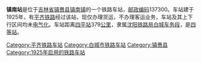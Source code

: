 {{noteTA
|1=zh-cn:始发车次; zh-hk:列車班次;
|2=zh-cn:车次; zh-hk:班次;
}}
{{Distinguish|镇江南站}}
{{Infobox China railway station
|车站名称 = 镇南站
|车站名称拼音 = 
|车站地址 = [[吉林省|吉林省]][[白城市|白城市]][[镇赉县|镇赉县]]
|归属 = [[沈阳铁路局|沈阳铁路局]][[白城车务段|白城车务段]]
|线路 = [[平齐铁路|平齐铁路]]
|车站等级 = [[四等站_(中铁)|四等站]]
|使用状态 = 已撤销
}}
'''镇南站'''是位于[[吉林省|吉林省]][[镇赉县|镇赉县]][[镇南镇|镇南镇]]的一个铁路车站，[[邮政编码|邮政编码]]137300。车站建于1925年，有[[平齐铁路|平齐铁路]]经过该站，现仅办理货运，不办理客运业务，车站及其上下行区间均未[[电气化|电气化]]。车站距离[[四平站|四平站]]379[[公里|公里]]，隶属[[沈阳铁路局|沈阳铁路局]][[白城车务段|白城车务段]]，是[[四等站_(中铁)|四等站]]。

{{start rail box}}
{{s-inop|[[李家店站|李家店站]]}}
{{s-line|[[平齐铁路|平齐铁路]]}}
{{s-inop|[[镇赉站|镇赉站]]}}
{{end box}}
{{平齐铁路}}
{{铁路车站小作品}}
{{吉林小作品}}

[[Category:平齐铁路车站|Category:平齐铁路车站]]
[[Category:白城市铁路车站|Category:白城市铁路车站]]
[[Category:镇赉县|Category:镇赉县]]
[[Category:1925年启用的铁路车站|Category:1925年启用的铁路车站]]